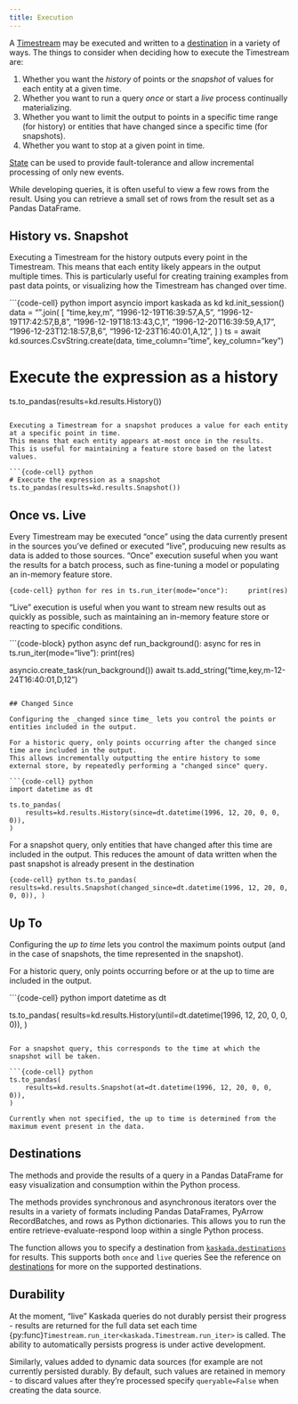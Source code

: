 ```yaml
---
title: Execution
---
```


A [Timestream](./timestreams.qmd) may be executed and written to a [destination](#destinations) in a variety of ways.
The things to consider when deciding how to execute the Timestream are:

1. Whether you want the _history_ of points or the _snapshot_ of values for each entity at a given time.
2. Whether you want to run a query _once_ or start a _live_ process continually materializing.
3. Whether you want to limit the output to points in a specific time range (for history) or entities that have changed since a specific time (for snapshots).
4. Whether you want to stop at a given point in time.

[State](#state) can be used to provide fault-tolerance and allow incremental processing of only new events.

::: {.callout-tip title="Preview during development"}
While developing queries, it is often useful to view a few rows from the result.
Using [](`kaskada.Timestream.preview`) you can retrieve a small set of rows from the result set as a Pandas DataFrame.
:::

## History vs. Snapshot

Executing a Timestream for the history outputs every point in the Timestream.
This means that each entity likely appears in the output multiple times.
This is particularly useful for creating training examples from past data points, or visualizing how the Timestream has changed over time.

```{code-cell} python
import asyncio
import kaskada as kd
kd.init_session()
data = "\n".join(
    [
        "time,key,m",
        "1996-12-19T16:39:57,A,5",
        "1996-12-19T17:42:57,B,8",
        "1996-12-19T18:13:43,C,1",
        "1996-12-20T16:39:59,A,17",
        "1996-12-23T12:18:57,B,6",
        "1996-12-23T16:40:01,A,12",
    ]
)
ts = await kd.sources.CsvString.create(data, time_column="time", key_column="key")

# Execute the expression as a history
ts.to_pandas(results=kd.results.History())
```

Executing a Timestream for a snapshot produces a value for each entity at a specific point in time.
This means that each entity appears at-most once in the results.
This is useful for maintaining a feature store based on the latest values.

```{code-cell} python
# Execute the expression as a snapshot
ts.to_pandas(results=kd.results.Snapshot())
```

## Once vs. Live

Every Timestream may be executed "once" using the data currently present in the sources you've defined or executed "live", producuing new results as data is added to those sources.
"Once" execution suseful when you want the results for a batch process, such as fine-tuning a model or populating an in-memory feature store.

```{code-cell} python
for res in ts.run_iter(mode="once"):
    print(res)
```

"Live" execution is useful when you want to stream new results out as quickly as possible, such as maintaining an in-memory feature store or reacting to specific conditions.

```{code-block} python
async def run_background():
    async for res in ts.run_iter(mode="live"):
        print(res)

asyncio.create_task(run_background())
await ts.add_string("time,key,m\n1996-12-24T16:40:01,D,12")
```

## Changed Since

Configuring the _changed since time_ lets you control the points or entities included in the output.

For a historic query, only points occurring after the changed since time are included in the output.
This allows incrementally outputting the entire history to some external store, by repeatedly performing a "changed since" query.

```{code-cell} python
import datetime as dt

ts.to_pandas(
    results=kd.results.History(since=dt.datetime(1996, 12, 20, 0, 0, 0)),
)
```

For a snapshot query, only entities that have changed after this time are included in the output.
This reduces the amount of data written when the past snapshot is already present in the destination

```{code-cell} python
ts.to_pandas(
    results=kd.results.Snapshot(changed_since=dt.datetime(1996, 12, 20, 0, 0, 0)),
)
```

## Up To

Configuring the _up to time_ lets you control the maximum points output (and in the case of snapshots, the time represented in the snapshot).

For a historic query, only points occurring before or at the up to time are included in the output.

```{code-cell} python
import datetime as dt

ts.to_pandas(
    results=kd.results.History(until=dt.datetime(1996, 12, 20, 0, 0, 0)),
)
```

For a snapshot query, this corresponds to the time at which the snapshot will be taken.

```{code-cell} python
ts.to_pandas(
    results=kd.results.Snapshot(at=dt.datetime(1996, 12, 20, 0, 0, 0)),
)
```

```note
Currently when not specified, the up to time is determined from the maximum event present in the data.
```

## Destinations

The methods [](`kaskada.Timestream.preview`) and [](`kaskada.Timestream.to_pandas`) provide the results of a query in a Pandas DataFrame for easy visualization and consumption within the Python process.

The [](`kaskada.Timestream.run_iter`) methods provides synchronous and asynchronous iterators over the results in a variety of formats including Pandas DataFrames, PyArrow RecordBatches, and rows as Python dictionaries.
This allows you to run the entire retrieve-evaluate-respond loop within a single Python process.

The [](`kaskada.Timestream.write`) function allows you to specify a destination from [`kaskada.destinations`](../reference/Destinations/index.qmd) for results.
This supports both `once` and `live` queries
See the reference on [destinations](../reference/Destinations/index.qmd) for more on the supported destinations.

## Durability

At the moment, "live" Kaskada queries do not durably persist their progress - results are returned for the full data set each time {py:func}`Timestream.run_iter<kaskada.Timestream.run_iter>` is called. 
The ability to automatically persists progress is under active development.

Similarly, values added to dynamic data sources (for example [](`kaskada.sources.PyDict`) are not currently persisted durably. 
By default, such values are retained in memory - to discard values after they're processed specify `queryable=False` when creating the data source. 
